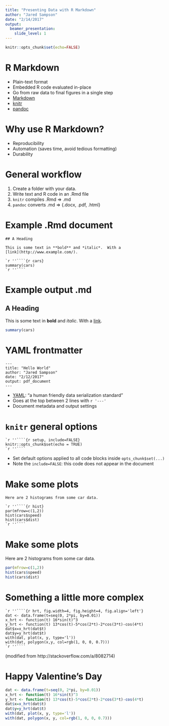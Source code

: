 ```yaml
---
title: "Presenting Data with R Markdown"
author: "Jared Sampson"
date: "2/14/2017"
output: 
  beamer_presentation:
    slide_level: 1
---
```


```r
knitr::opts_chunk$set(echo=FALSE)
```

# R Markdown

- Plain-text format
- Embedded R code evaluated in-place
- Go from raw data to final figures in a single step
- [Markdown](https://daringfireball.net/projects/markdown/)
- [knitr](https://yihui.name/knitr/)
- [pandoc](http://pandoc.org/)


# Why use R Markdown?

- Reproducibility
- Automation (saves time, avoid tedious formatting)
- Durability


# General workflow

1. Create a folder with your data.
2. Write text and R code in an .Rmd file
3. `knitr` compiles .Rmd => .md
4. `pandoc` converts .md => {.docx, .pdf, .html}


# Example .Rmd document

````
## A Heading

This is some text in **bold** and *italic*.  With a 
[link](http://www.example.com/).

`r ''````{r cars}
summary(cars)
`r ''````
````


# Example output .md

## A Heading

This is some text in **bold** and *italic*.  With a 
[link](http://www.example.com/).

```r
summary(cars)
```


# YAML frontmatter

```
---
title: "Hello World"
author: "Jared Sampson"
date: "2/12/2017"
output: pdf_document
---
```

- [YAML](http://yaml.org/): "a human friendly data serialization standard"
- Goes at the top between 2 lines with `r '---'`
- Document metadata and output settings


# `knitr` general options

````
`r ''````{r setup, include=FALSE}
knitr::opts_chunk$set(echo = TRUE)
`r ''````
````

- Set default options applied to all code blocks inside `opts_chunk$set(...)`
- Note the `include=FALSE`: this code does not appear in the document


# Make some plots

````
Here are 2 histograms from some car data.

`r ''````{r hist}
par(mfrow=c(1,2))
hist(cars$speed)
hist(cars$dist)
`r ''````
````


# Make some plots

Here are 2 histograms from some car data.

```r
par(mfrow=c(1,2))
hist(cars$speed)
hist(cars$dist)
```


# Something a little more complex

````
`r ''````{r hrt, fig.width=4, fig.height=4, fig.align='left'}
dat <- data.frame(t=seq(0, 2*pi, by=0.01))
x_hrt <- function(t) 16*sin(t)^3
y_hrt <- function(t) 13*cos(t)-5*cos(2*t)-2*cos(3*t)-cos(4*t)
dat$x=x_hrt(dat$t)
dat$y=y_hrt(dat$t)
with(dat, plot(x, y, type='l'))
with(dat, polygon(x,y, col=rgb(1, 0, 0, 0.7)))
`r ''````
````

(modified from http://stackoverflow.com/a/8082714)


# Happy Valentine's Day

```r
dat <- data.frame(t=seq(0, 2*pi, by=0.01))
x_hrt <- function(t) 16*sin(t)^3
y_hrt <- function(t) 13*cos(t)-5*cos(2*t)-2*cos(3*t)-cos(4*t)
dat$x=x_hrt(dat$t)
dat$y=y_hrt(dat$t)
with(dat, plot(x, y, type='l'))
with(dat, polygon(x, y, col=rgb(1, 0, 0, 0.7)))
```



